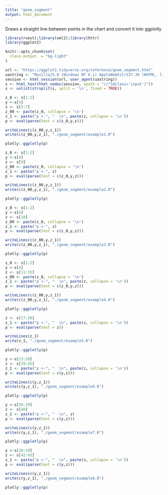 ```yaml
---
title: "geom_segment"
output: html_document
---
```


Draws a straight line between points  in the chart and convert it into ggplotly

```r
library(rvest);library(xml2);library(httr)
library(ggplot2)

knitr::opts_chunk$set(
  class.output  = "bg-light"
)
```

```r
url <- "https://ggplot2.tidyverse.org/reference/geom_segment.html"
uastring <- "Mozilla/5.0 (Windows NT 6.1) AppleWebKit/537.36 (KHTML, like Gecko) Chrome/88.0.4324.190 Safari/537.36"
session <- html_session(url, user_agent(uastring))
s <- html_text(html_nodes(session, xpath = "//*[@class='input']"))
s <- unlist(strsplit(s, split = '\n', fixed = TRUE))
```

```r
z_0 <- s[1:2]
y <-s[4]
z <- s[5:7]
z_00 <- paste(z_0, collapse = '\n')
z_1 <- paste("p <-", "  \n", paste(z, collapse = '\n'))
p <- eval(parse(text = c(z_0,y,z)))
```

```r
writeLines(c(z_00,y,z_1))
write(c(z_00,y,z_1), "./geom_segment/example1.R")
```

```r
plotly::ggplotly(p)
```

```r
z_0 <- s[1:2]
y <-s[4]
z <- s[9]
z_00 <- paste(z_0, collapse = '\n')
z_1 <- paste("p <-", z)
p <- eval(parse(text = c(z_0,y,z)))
```

```r
writeLines(c(z_00,y,z_1))
write(c(z_00,y,z_1), "./geom_segment/example2.R")
```

```r
plotly::ggplotly(p)
```

```r
z_0 <- s[1:2]
y <-s[4]
z <- s[10]
z_00 <- paste(z_0, collapse = '\n')
z_1 <- paste("p <-", z)
p <- eval(parse(text = c(z_0,y,z)))
```

```r
writeLines(c(z_00,y,z_1))
write(c(z_00,y,z_1), "./geom_segment/example3.R")
```

```r
plotly::ggplotly(p)
```

```r
z_0 <- s[1:2]
y <-s[4]
z <- s[11:15]
z_00 <- paste(z_0, collapse = '\n')
z_1 <- paste("p <-", "  \n", paste(z, collapse = '\n'))
p <- eval(parse(text = c(z_0,y,z)))
```

```r
writeLines(c(z_00,y,z_1))
write(c(z_00,y,z_1), "./geom_segment/example4.R")
```

```r
plotly::ggplotly(p)
```

```r
z <- s[17:20]
z_1 <- paste("p <-", "  \n", paste(z, collapse = '\n'))
p <- eval(parse(text = z))
```

```r
writeLines(z_1)
write(z_1, "./geom_segment/example5.R")
```

```r
plotly::ggplotly(p)
```

```r
y <-s[23:28]
z <- s[29:35]
z_1 <- paste("p <-", "  \n", paste(z, collapse = '\n'))
p <- eval(parse(text = c(y,z)))
```

```r
writeLines(c(y,z_1))
write(c(y,z_1), "./geom_segment/example6.R")
```

```r
plotly::ggplotly(p)
```

```r
y <-s[38:39]
z <- s[40]
z_1 <- paste("p <-", "  \n", z)
p <- eval(parse(text = c(y,z)))
```

```r
writeLines(c(y,z_1))
write(c(y,z_1), "./geom_segment/example7.R")
```

```r
plotly::ggplotly(p)
```

```r
y <-s[38:39]
z <- s[42:43]
z_1 <- paste("p <-", "  \n", paste(z, collapse = '\n'))
p <- eval(parse(text = c(y,z)))
```

```r
writeLines(c(y,z_1))
write(c(y,z_1), "./geom_segment/example8.R")
```

```r
plotly::ggplotly(p)
```